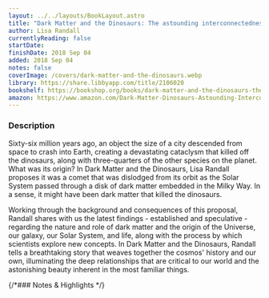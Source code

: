 ```yaml
---
layout: ../../layouts/BookLayout.astro
title: "Dark Matter and the Dinosaurs: The astounding interconnectedness of the Universe"
author: Lisa Randall
currentlyReading: false
startDate: 
finishDate: 2018 Sep 04
added: 2018 Sep 04
notes: false
coverImage: /covers/dark-matter-and-the-dinosaurs.webp
library: https://share.libbyapp.com/title/2106020
bookshelf: https://bookshop.org/books/dark-matter-and-the-dinosaurs-the-astounding-interconnectedness-of-the-universe-9780062328472/9780062328502
amazon: https://www.amazon.com/Dark-Matter-Dinosaurs-Astounding-Interconnectedness/dp/0062328506
---
```


<ReadingTime
  startDate  = {frontmatter.startDate}
  finishDate = {frontmatter.finishDate}
/>

### Description
Sixty-six million years ago, an object the size of a city descended from space to crash into Earth, creating a devastating cataclysm that killed off the dinosaurs, along with three-quarters of the other species on the planet. What was its origin? In Dark Matter and the Dinosaurs, Lisa Randall proposes it was a comet that was dislodged from its orbit as the Solar System passed through a disk of dark matter embedded in the Milky Way. In a sense, it might have been dark matter that killed the dinosaurs.

Working through the background and consequences of this proposal, Randall shares with us the latest findings - established and speculative - regarding the nature and role of dark matter and the origin of the Universe, our galaxy, our Solar System, and life, along with the process by which scientists explore new concepts. In Dark Matter and the Dinosaurs, Randall tells a breathtaking story that weaves together the cosmos' history and our own, illuminating the deep relationships that are critical to our world and the astonishing beauty inherent in the most familiar things.

{/*### Notes & Highlights */}

<BuyBook
  library   = {frontmatter.library}
  bookshelf = {frontmatter.bookshelf}
  amazon    = {frontmatter.amazon}
/>

